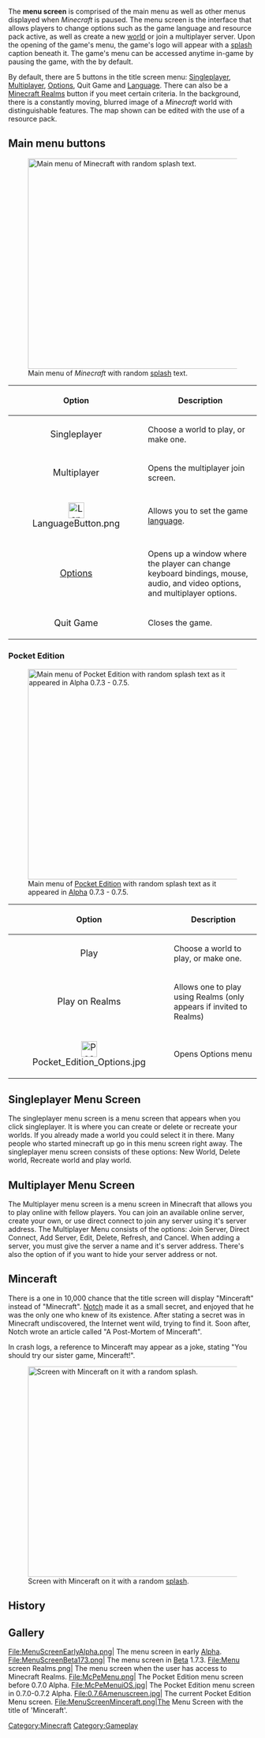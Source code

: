{{cleanup}}
The '''menu screen''' is comprised of the main menu as well as other menus displayed when ''Minecraft'' is paused. The menu screen is the interface that allows players to change options such as the game language and resource pack active, as well as create a new [[world]] or join a multiplayer server. Upon the opening of the game's menu, the game's logo will appear with a [[splash]] caption beneath it. The game's menu can be accessed anytime in-game by pausing the game, with the {{Key|Esc}} by default.

By default, there are 5 buttons in the title screen menu: [[Singleplayer]], [[Multiplayer]], [[Options]], Quit Game and [[Language]]. There can also be a [[Minecraft Realms]] button if you meet certain criteria. In the background, there is a constantly moving, blurred image of a ''Minecraft'' world with distinguishable features. The map shown can be edited with the use of a resource pack.

== Main menu buttons ==
[[File:MainMenu.png|427px|thumb|center|Main menu of ''Minecraft'' with random [[splash]] text.]]


{| class="wikitable" border="1" width="100%"
|-
! width="125px" | Option
! Description
|-
| style="font-size: large; text-align: center;" | Singleplayer
| Choose a world to play, or make one.
|-
| style="font-size: large; text-align: center;" | Multiplayer
| Opens the multiplayer join screen.
|-
| style="font-size: large; text-align: center;" | [[File:LanguageButton.png|32px|link=Language]]
| Allows you to set the game [[language]].
|-
| style="font-size: large; text-align: center;" | [[Options]]
| Opens up a window where the player can change keyboard bindings, mouse, audio, and video options, and multiplayer options.
|-
| style="font-size: large; text-align: center;" | Quit Game
| Closes the game.
|}

=== Pocket Edition ===
[[File:MCPE_Screen.png|427px|thumb|center|Main menu of [[Pocket Edition]] with random splash text as it appeared in [[Pocket Edition version history#Alpha|Alpha]] 0.7.3 - 0.7.5.]]


{| class="wikitable" border="1" width="100%"
|-
! width="125px" | Option
! Description
|-
| style="font-size: large; text-align: center;" | Play
| Choose a world to play, or make one.
|-
| style="font-size: large; text-align: center;" | Play on Realms
| Allows one to play using Realms (only appears if invited to Realms)
|-
| style="font-size: large; text-align: center;" | [[File:Pocket Edition Options.jpg|32px|link=Options#Pocket Edition]]
| Opens Options menu
|}

== Singleplayer Menu Screen ==

The singleplayer menu screen is a menu screen that appears when you click singleplayer.  It is where you can create or delete or recreate your worlds.  If you already made a world you could select it in there.  Many people who started minecraft up go in this menu screen right away.  The singleplayer menu screen consists of these options: New World, Delete world, Recreate world and play world.

== Multiplayer Menu Screen ==

The Multiplayer menu screen is a menu screen in Minecraft that allows you to play online with fellow players. You can join an available online server, create your own, or use direct connect to join any server using it's server address. The Multiplayer Menu consists of the options: Join Server, Direct Connect, Add Server, Edit, Delete, Refresh, and Cancel. When adding a server, you must give the server a name and it's server address. There's also the option of if you want to hide your server address or not.

== Minceraft ==

There is a one in 10,000 chance that the title screen will display "Minceraft" instead of "Minecraft".
[[Notch]] made it as a small secret, and enjoyed that he was the only one who knew of its existence. After stating a secret was in Minecraft undiscovered, the Internet went wild, trying to find it. Soon after, Notch wrote an article called "A Post-Mortem of Minceraft".

In crash logs, a reference to Minceraft may appear as a joke, stating "You should try our sister game, Minceraft!".

[[File:MenuScreenMinceraft.png|427px|thumb|center|Screen with Minceraft on it with a random [[splash]].]]

== History ==

{{History|Indev}}
{{History||unknown|Originally the main menu displayed a pattern of the [[dirt]] block texture (texture packs could however use a different texture).}}
{{History|b}}
{{History||1.8|Completely revamped the title screen adding an animated background, a version tag in the bottom left corner and new options in the option menu.}}
{{History||1.9|Minceraft easter egg added.}}
{{History|r}}
{{History||1.1|Added language select button.}}
{{History||12w37a|Added "Re-Create" option to the World selection menu.}}
{{History||13w03a|The "Texture Packs" button has been moved to the "Options..." screen.}}
{{History||13w09a|The "Minecraft [[Realms]]" button is moved to the main screen, taking the spot of the "Texture Packs" button.}}
{{History||1.7.2|rowspan=2|snap=November 15, 2013|slink=https://twitter.com/Dinnerbone/status/401461231284129792|Added menu music.}}
{{History|foot}}

== Gallery ==
<gallery>
File:MenuScreenEarlyAlpha.png| The menu screen in early [[Alpha]].
File:MenuScreenBeta173.png| The menu screen in [[Beta]] 1.7.3.
File:Menu screen Realms.png| The menu screen when the user has access to Minecraft Realms.
File:McPeMenu.png| The Pocket Edition menu screen before 0.7.0 Alpha.
File:McPeMenuiOS.jpg| The Pocket Edition menu screen in 0.7.0-0.7.2 Alpha.
File:0.7.6Amenuscreen.jpg| The current Pocket Edition Menu screen.
File:MenuScreenMinceraft.png|The Menu Screen with the title of 'Minceraft'.</gallery>

{{Minecraft}}

[[Category:Minecraft]]
[[Category:Gameplay]]
